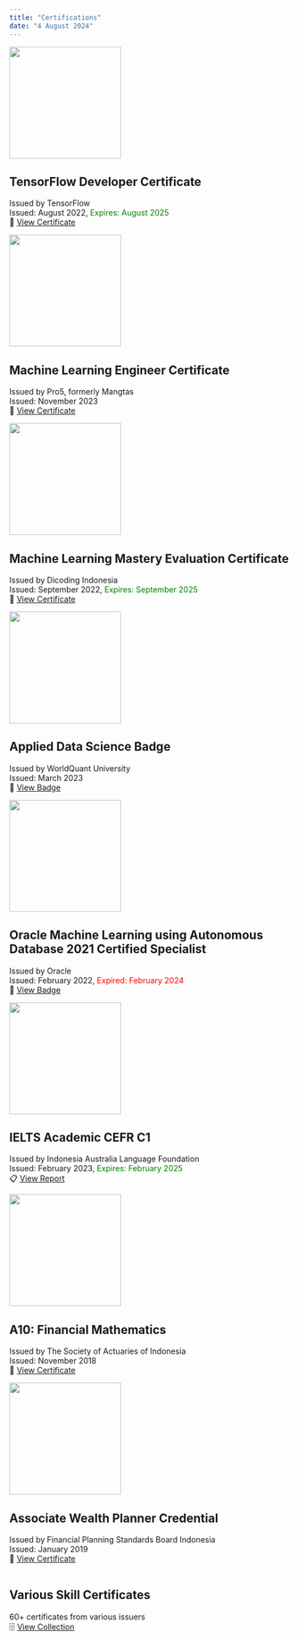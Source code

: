 ---
title: "Certifications"
date: "4 August 2024"
---

::: {layout="[25,75]"}

![](../images/TFDC.png){width=200}

## TensorFlow Developer Certificate
Issued by TensorFlow<br>
Issued: August 2022, <span style="color:green;">Expires: August 2025</span><br>
📄 <a href="https://www.credential.net/230aa967-dca4-48fb-bcf2-ed7b36cf4ffa">View Certificate</a>

![](../images/Pro5.png){width=200}

## Machine Learning Engineer Certificate
Issued by Pro5, formerly Mangtas<br>
Issued: November 2023<br>
📄 <a href="https://storage.mangtas.com/public/certificates/ML-cert-6755451-Abyoso_HapsoroNurhadi-11-11-23_11_37.pdf">View Certificate</a>

![](../images/dicoding.jpeg){width=200}

## Machine Learning Mastery Evaluation Certificate
Issued by Dicoding Indonesia<br>
Issued: September 2022, <span style="color:green;">Expires: September 2025</span><br>
📄 <a href="https://www.dicoding.com/certificates/NVP7K2044ZR0">View Certificate</a>

![](../images/WQU_Applied_Data_Science.png){width=200}

## Applied Data Science Badge
Issued by WorldQuant University<br>
Issued: March 2023<br>
🔰 <a href="https://www.credly.com/badges/1207fbc2-8c60-4488-8461-20ac1ef9c05a">View Badge</a>

![](../images/Oracle_ML-2021.png){width=200}

## Oracle Machine Learning using Autonomous Database 2021 Certified Specialist
Issued by Oracle<br>
Issued: February 2022, <span style="color:red;">Expired: February 2024</span><br>
🔰 <a href="https://catalog-education.oracle.com/pls/certview/sharebadge?id=69813BFEB506FB54971A754676E6EFED3B78BBBDC080860208BA9E5E9B0CE964">View Badge</a>

![](../images/IELTS_Academic.png){width=200}

## IELTS Academic CEFR C1
Issued by Indonesia Australia Language Foundation<br>
Issued: February 2023, <span style="color:green;">Expires: February 2025</span><br>
📋 <a href="https://drive.google.com/file/d/1QLzKqE_PyYRjZM6_H_jBvCFi0rvyMDxC/view">View Report</a>

![](../images/PAI.png){width=200}

## A10: Financial Mathematics
Issued by The Society of Actuaries of Indonesia<br>
Issued: November 2018<br>
📄 <a href="https://drive.google.com/file/d/1qreCytzms4n1o9bF35o45IwF-VebgBwA/view">View Certificate</a>

![](../images/AWP.png){width=200}

## Associate Wealth Planner Credential
Issued by Financial Planning Standards Board Indonesia<br>
Issued: January 2019<br>
📄 <a href="https://drive.google.com/file/d/1xNWOlHtpVu9byYjmRLZF2kE9r9wl_vNY/view">View Certificate</a>

<img src="data:image/gif;base64,R0lGODlhAQABAAD/ACwAAAAAAQABAAACADs="/>

## Various Skill Certificates
60+ certificates from various issuers<br>
🗄️ <a href="https://docs.google.com/spreadsheets/d/14aNwfzvHy0VHpx1wYgmBIBxiFFVCGIBXQV4qIAjWuvU/edit?gid=0#gid=0">View Collection</a>

:::

```{=html}
<script>
  document.addEventListener("DOMContentLoaded", function() {
    document.querySelectorAll('a:not(.sidebar-link)').forEach(link => {
      link.setAttribute('target', '_blank');
      link.setAttribute('rel', 'noopener noreferrer');
    });
  });
</script>
```
